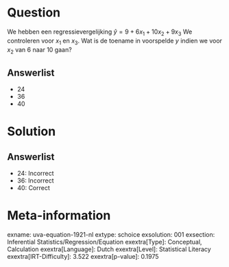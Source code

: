 Question
========

We hebben een regressievergelijking $\hat{y} = 9 + 6x_{1} +
10x_{2} + 9x_{3}$ We controleren voor *x*~1~ en *x*~3~. Wat is de
toename in voorspelde *y* indien we voor *x*~2~ van 6 naar 10 gaan?

Answerlist
----------

* 24
* 36
* 40

Solution
========

Answerlist
----------

* 24: Incorrect
* 36: Incorrect
* 40: Correct

Meta-information
================
exname: uva-equation-1921-nl
extype: schoice
exsolution: 001
exsection: Inferential Statistics/Regression/Equation
exextra[Type]: Conceptual, Calculation
exextra[Language]: Dutch
exextra[Level]: Statistical Literacy
exextra[IRT-Difficulty]: 3.522
exextra[p-value]: 0.1975
